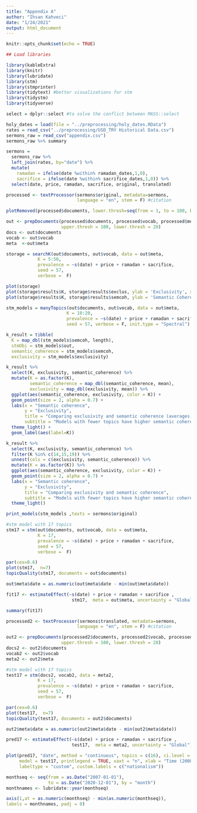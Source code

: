 ```yaml
---
title: "Appendix A"
author: "Ihsan Kahveci"
date: "1/24/2021"
output: html_document
---
```


```r
knitr::opts_chunk$set(echo = TRUE)
```

```r
## Load libraries

library(kableExtra)
library(knitr)
library(lubridate)
library(stm)
library(stmprinter)
library(tidytext) #better visualizations for stm
library(tidystm)
library(tidyverse)

select = dplyr::select #to solve the conflict between MASS::select

```

```r
holy_dates = load(file = "../preprocessing/holy_dates.RData")
rates = read_csv("../preprocessing/USD_TRY Historical Data.csv")
sermons_raw = read_csv("appendix.csv")
sermons_raw %>% summary 
```

```r
sermons =
  sermons_raw %>% 
  left_join(rates, by="date") %>% 
  mutate( 
    ramadan = ifelse(date %within% ramadan_dates,1,0),
    sacrifice = ifelse(date %within% sacrifice_dates,1,0)) %>%
  select(date, price, ramadan, sacrifice, original, translated)
```

```r
processed <- textProcessor(sermons$original, metadata=sermons, 
                           language = "en", stem = F) #citation 
```

```r
plotRemoved(processed$documents, lower.thresh=seq(from = 1, to = 100, by = 20))

```

```r
out <- prepDocuments(processed$documents, processed$vocab, processed$meta,
                     upper.thresh = 100, lower.thresh = 20)
docs <- out$documents
vocab <- out$vocab
meta  <-out$meta
```

```r
storage = searchK(out$documents, out$vocab, data = out$meta,
            K = 5:50,  
            prevalence = ~s(date) + price + ramadan + sacrifice,  
            seed = 57,
            verbose =  F)
```

```r
plot(storage)
plot(storage$results$K, storage$results$exclus, ylab = 'Exclusivity', xlab = 'Topics')
plot(storage$results$K, storage$results$semcoh, ylab = 'Semantic Coherence', xlab = 'Topics')
```


```r
stm_models = manyTopics(out$documents, out$vocab, data = out$meta,
                       K = 10:20, 
                       prevalence = ~s(date) + price + ramadan + sacrifice, 
                       seed = 57, verbose = F, init.type = "Spectral")
```

```r
k_result = tibble(
  K = map_dbl(stm_models$semcoh, length),
  stmObj = stm_models$out,
  semantic_coherence = stm_models$semcoh,
  exclusivity = stm_models$exclusivity)
```



```r
k_result %>%
  select(K, exclusivity, semantic_coherence) %>%
  mutate(K = as.factor(K),
         semantic_coherence = map_dbl(semantic_coherence, mean), 
         exclusivity = map_dbl(exclusivity, mean)) %>% 
  ggplot(aes(semantic_coherence, exclusivity, color = K)) +
  geom_point(size = 2, alpha = 0.7) +
  labs(x = "Semantic coherence",
       y = "Exclusivity",
       title = "Comparing exclusivity and semantic coherence (averages)",
       subtitle = "Models with fewer topics have higher semantic coherence for more topics, but lower exclusivity") + 
  theme_light() + 
  geom_label(aes(label=K))

```


```r
k_result %>%
  select(K, exclusivity, semantic_coherence) %>%
  filter(K %in% c(14,15,19)) %>%
  unnest(cols = c(exclusivity, semantic_coherence)) %>%
  mutate(K = as.factor(K)) %>%
  ggplot(aes(semantic_coherence, exclusivity, color = K)) +
  geom_point(size = 2, alpha = 0.7) +
  labs(x = "Semantic coherence",
       y = "Exclusivity",
       title = "Comparing exclusivity and semantic coherence",
       subtitle = "Models with fewer topics have higher semantic coherence for more topics, but lower exclusivity") + 
  theme_light()
```
```r
print_models(stm_models ,texts = sermons$original)
```


```r
#stm model with 17 topics
stm17 = stm(out$documents, out$vocab, data = out$meta,
            K = 17,  
            prevalence = ~s(date) + price + ramadan + sacrifice,  
            seed = 57,
            verbose =  F)

par(cex=0.6)
plot(stm17,  n=7)
topicQuality(stm17, documents = out$documents)
```
```r
out$meta$date = as.numeric(out$meta$date - min(out$meta$date))

fit17 <- estimateEffect(~s(date) + price + ramadan + sacrifice , 
                         stm17,  meta = out$meta, uncertainty = "Global")
```

```r
summary(fit17)
```

```r
processed2 <- textProcessor(sermons$translated, metadata=sermons, 
                           language = "en", stem = F) #citation 

out2 <- prepDocuments(processed2$documents, processed2$vocab, processed2$meta,
                     upper.thresh = 100, lower.thresh = 20)
docs2 <- out2$documents
vocab2 <- out2$vocab
meta2 <- out2$meta
```

```r
#stm model with 17 topics
test17 = stm(docs2, vocab2, data = meta2,
            K = 17,  
            prevalence = ~s(date) + price + ramadan + sacrifice,  
            seed = 57,
            verbose =  F)

par(cex=0.6)
plot(test17,  n=7)
topicQuality(test17, documents = out2$documents)
```

```r
out2$meta$date = as.numeric(out2$meta$date - min(out2$meta$date))

pred17 <- estimateEffect(~s(date) + price + ramadan + sacrifice , 
                         test17,  meta = meta2, uncertainty = "Global")
```




```r
plot(pred17, "date", method = "continuous", topics = c(16), ci.level = 0.95,
     model = test17, printlegend = TRUE, xaxt = "n", xlab = "Time (2008)", 
     labeltype = "custom", custom.labels = c("nationalism"))

monthseq <- seq(from = as.Date("2007-01-01"),
                to = as.Date("2020-12-01"), by = "month")
monthnames <- lubridate::year(monthseq)

axis(1,at = as.numeric(monthseq) - min(as.numeric(monthseq)), 
labels = monthnames, padj = 0)
```

